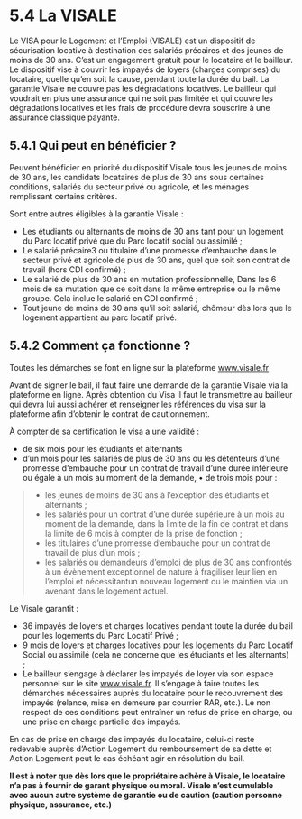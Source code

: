 # 5.4 La VISALE

Le VISA pour le Logement et l’Emploi (VISALE) est un dispositif de sécurisation locative à destination des salariés précaires et des jeunes de moins de 30 ans. C’est un engagement gratuit pour le locataire et le bailleur. Le dispositif vise à couvrir les impayés de loyers (charges
comprises) du locataire, quelle qu’en soit la cause, pendant toute la durée du bail. La garantie Visale ne couvre pas les dégradations locatives. Le bailleur qui voudrait en plus une assurance qui ne soit pas limitée et qui couvre les dégradations locatives et les frais de procédure devra souscrire à une assurance classique payante.

## 5.4.1 Qui peut en bénéficier ?
Peuvent bénéficier en priorité du dispositif Visale tous les jeunes de moins de 30 ans, les candidats locataires de plus de 30 ans sous certaines conditions, salariés du secteur privé ou agricole, et les ménages remplissant certains critères.

Sont entre autres éligibles à la garantie Visale :
- Les étudiants ou alternants de moins de 30 ans tant pour un logement du Parc locatif privé que du Parc locatif social ou assimilé ;
- Le salarié précaire3 ou titulaire d’une promesse d’embauche dans le secteur privé et agricole de plus de 30 ans, quel que soit son contrat de travail (hors CDI confirmé) ;
- Le salarié de plus de 30 ans en mutation professionnelle, Dans les 6 mois de sa mutation que ce soit dans la même entreprise ou le même groupe. Cela inclue le salarié en CDI confirmé ;
- Tout jeune de moins de 30 ans qu’il soit salarié, chômeur dès lors que le logement appartient au parc locatif privé.

## 5.4.2 Comment ça fonctionne ?
Toutes les démarches se font en ligne sur la plateforme www.visale.fr

Avant de signer le bail, il faut faire une demande de la garantie Visale via la plateforme en ligne. Après obtention du Visa il faut le transmettre au bailleur qui devra lui aussi adhérer et renseigner les références du visa sur la plateforme afin d’obtenir le contrat de cautionnement.

À compter de sa certification le visa a une validité :

- de six mois pour les étudiants et alternants
- d’un mois pour les salariés de plus de 30 ans ou les détenteurs d’une promesse d’embauche pour un contrat de travail d’une durée inférieure ou égale à un mois au moment de la demande,
• de trois mois pour :
> - les jeunes de moins de 30 ans à l’exception des étudiants et alternants ;
> - les salariés pour un contrat d’une durée supérieure à un mois au moment de la demande, dans la limite de la fin de contrat et dans la limite de 6 mois à compter de la prise de fonction ;
> - les titulaires d’une promesse d’embauche pour un contrat de travail de plus d’un mois ;
> - les salariés ou demandeurs d’emploi de plus de 30 ans confrontés à un évènement exceptionnel de nature à fragiliser leur lien en l’emploi et nécessitantun nouveau logement ou le maintien via un avenant dans le logement actuel.

Le Visale garantit :
- 36 impayés de loyers et charges locatives pendant toute la durée du bail pour les logements du Parc Locatif Privé ;
- 9 mois de loyers et charges locatives pour les logements du Parc Locatif Social ou assimilé (cela ne concerne que les étudiants et les alternants) ;
- Le bailleur s’engage à déclarer les impayés de loyer via son espace personnel sur le site www.visale.fr. Il s’engage à faire toutes les démarches nécessaires auprès du locataire pour le recouvrement des impayés (relance, mise en demeure par courrier RAR, etc.). Le non respect de ces conditions peut entraîner un refus de prise en charge, ou une prise en
charge partielle des impayés.

En cas de prise en charge des impayés du locataire, celui-ci reste redevable auprès d’Action Logement du remboursement de sa dette et Action Logement peut le cas échéant agir en résolution du bail.


**Il est à noter que dès lors que le propriétaire adhère à Visale, le locataire n’a pas à fournir de garant physique ou moral. Visale n’est cumulable avec aucun autre système de garantie ou de caution (caution personne physique, assurance, etc.)**
